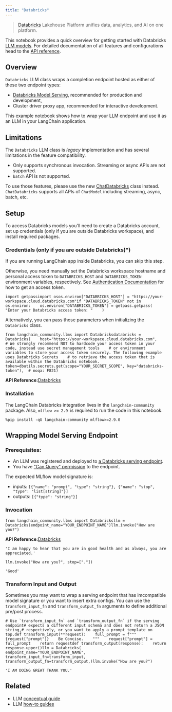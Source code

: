 ```yaml
---
title: "Databricks"
---
```


> [Databricks](https://www.databricks.com/) Lakehouse Platform unifies data, analytics, and AI on one platform.

This notebook provides a quick overview for getting started with Databricks [LLM models](https://python.langchain.com/oss/concepts/text_llms). For detailed documentation of all features and configurations head to the [API reference](https://python.langchain.com/api_reference/community/llms/langchain_community.llms.databricks.Databricks.html).

## Overview

`Databricks` LLM class wraps a completion endpoint hosted as either of these two endpoint types:

* [Databricks Model Serving](https://docs.databricks.com/en/machine-learning/model-serving/index.html), recommended for production and development,
* Cluster driver proxy app, recommended for interactive development.

This example notebook shows how to wrap your LLM endpoint and use it as an LLM in your LangChain application.

## Limitations

The `Databricks` LLM class is *legacy* implementation and has several limitations in the feature compatibility.

* Only supports synchronous invocation. Streaming or async APIs are not supported.
* `batch` API is not supported.

To use those features, please use the new [ChatDatabricks](https://python.langchain.com/oss/integrations/chat/databricks) class instead. `ChatDatabricks` supports all APIs of `ChatModel` including streaming, async, batch, etc.

## Setup

To access Databricks models you'll need to create a Databricks account, set up credentials (only if you are outside Databricks workspace), and install required packages.

### Credentials (only if you are outside Databricks)")

If you are running LangChain app inside Databricks, you can skip this step.

Otherwise, you need manually set the Databricks workspace hostname and personal access token to `DATABRICKS_HOST` and `DATABRICKS_TOKEN` environment variables, respectively. See [Authentication Documentation](https://docs.databricks.com/en/dev-tools/auth/index.html#databricks-personal-access-tokens) for how to get an access token.

```
import getpassimport osos.environ["DATABRICKS_HOST"] = "https://your-workspace.cloud.databricks.com"if "DATABRICKS_TOKEN" not in os.environ:    os.environ["DATABRICKS_TOKEN"] = getpass.getpass(        "Enter your Databricks access token: "    )
```

Alternatively, you can pass those parameters when initializing the `Databricks` class.

```
from langchain_community.llms import Databricksdatabricks = Databricks(    host="https://your-workspace.cloud.databricks.com",    # We strongly recommend NOT to hardcode your access token in your code, instead use secret management tools    # or environment variables to store your access token securely. The following example uses Databricks Secrets    # to retrieve the access token that is available within the Databricks notebook.    token=dbutils.secrets.get(scope="YOUR_SECRET_SCOPE", key="databricks-token"),  # noqa: F821)
```

**API Reference:**[Databricks](https://python.langchain.com/api_reference/community/llms/langchain_community.llms.databricks.Databricks.html)

### Installation

The LangChain Databricks integration lives in the `langchain-community` package. Also, `mlflow >= 2.9 `is required to run the code in this notebook.

```
%pip install -qU langchain-community mlflow>=2.9.0
```

## Wrapping Model Serving Endpoint

### Prerequisites:

* An LLM was registered and deployed to [a Databricks serving endpoint](https://docs.databricks.com/machine-learning/model-serving/index.html).
* You have ["Can Query" permission](https://docs.databricks.com/security/auth-authz/access-control/serving-endpoint-acl.html) to the endpoint.

The expected MLflow model signature is:

* inputs: `[{"name": "prompt", "type": "string"}, {"name": "stop", "type": "list[string]"}]`
* outputs: `[{"type": "string"}]`

### Invocation

```
from langchain_community.llms import Databricksllm = Databricks(endpoint_name="YOUR_ENDPOINT_NAME")llm.invoke("How are you?")
```

**API Reference:**[Databricks](https://python.langchain.com/api_reference/community/llms/langchain_community.llms.databricks.Databricks.html)

```
'I am happy to hear that you are in good health and as always, you are appreciated.'
```

```
llm.invoke("How are you?", stop=["."])
```

```
'Good'
```

### Transform Input and Output

Sometimes you may want to wrap a serving endpoint that has imcompatible model signature or you want to insert extra configs. You can use the `transform_input_fn` and `transform_output_fn` arguments to define additional pre/post process.

```
# Use `transform_input_fn` and `transform_output_fn` if the serving endpoint# expects a different input schema and does not return a JSON string,# respectively, or you want to apply a prompt template on top.def transform_input(**request):    full_prompt = f"""{request["prompt"]}    Be Concise.    """    request["prompt"] = full_prompt    return requestdef transform_output(response):    return response.upper()llm = Databricks(    endpoint_name="YOUR_ENDPOINT_NAME",    transform_input_fn=transform_input,    transform_output_fn=transform_output,)llm.invoke("How are you?")
```

```
'I AM DOING GREAT THANK YOU.'
```

## Related

* LLM [conceptual guide](/oss/concepts/text_llms)
* LLM [how-to guides](/oss/how_to/#llms)
